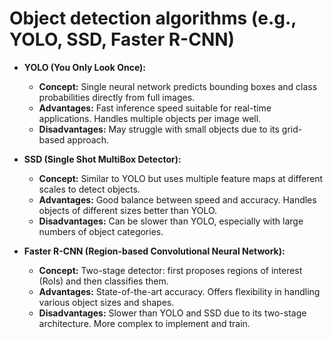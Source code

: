 # Object detection algorithms (e.g., YOLO, SSD, Faster R-CNN)

- **YOLO (You Only Look Once):**
  - **Concept:** Single neural network predicts bounding boxes and class probabilities directly from full images.
  - **Advantages:** Fast inference speed suitable for real-time applications. Handles multiple objects per image well.
  - **Disadvantages:** May struggle with small objects due to its grid-based approach.

- **SSD (Single Shot MultiBox Detector):**
  - **Concept:** Similar to YOLO but uses multiple feature maps at different scales to detect objects.
  - **Advantages:** Good balance between speed and accuracy. Handles objects of different sizes better than YOLO.
  - **Disadvantages:** Can be slower than YOLO, especially with large numbers of object categories.

- **Faster R-CNN (Region-based Convolutional Neural Network):**
  - **Concept:** Two-stage detector: first proposes regions of interest (RoIs) and then classifies them.
  - **Advantages:** State-of-the-art accuracy. Offers flexibility in handling various object sizes and shapes.
  - **Disadvantages:** Slower than YOLO and SSD due to its two-stage architecture. More complex to implement and train.
